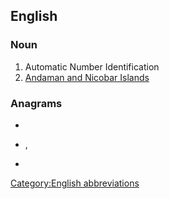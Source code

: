 {{also|ani|Ani|aní|äni|anı|-ani}}
==English==

===Noun===
{{head|en|noun}}

# Automatic Number Identification
# [[Andaman and Nicobar Islands]]

===Anagrams===
* {{l|en|Ian}}
* {{l|en|ina}}, {{l|en|Ina}}
* {{l|en|NIA}}

[[Category:English abbreviations]]